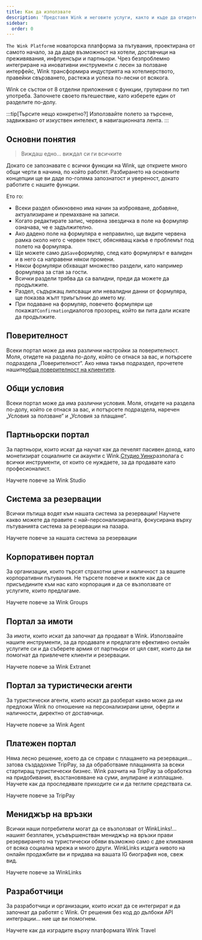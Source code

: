 ```yaml
---
title: Как да използвате
description: 'Представя Wink и неговите услуги, както и къде да отидете след това.'
sidebar:
  order: 0
---
```


`The Wink Platform`е новаторска платформа за пътувания, проектирана от самото начало, за да даде възможност на хотели, доставчици на преживявания, инфлуенсъри и партньори. Чрез безпроблемно интегриране на иновативни инструменти с лесен за ползване интерфейс, Wink трансформира индустрията на хотелиерството, правейки свързването, растежа и успеха по-лесни от всякога.

Wink се състои от 8 отделни приложения с функции, групирани по тип употреба.
Започнете своето пътешествие, като изберете един от разделите по-долу.

:::tip\[Търсите нещо конкретно?]
Използвайте полето за търсене, задвижвано от изкуствен интелект, в навигационната лента.
:::

## Основни понятия

> Виждаш едно... виждал си ги всичките

Докато се запознавате с всички функции на Wink, ще откриете много общи черти в начина, по който работят.
Разбирането на основните концепции ще ви даде по-голяма запознатост и увереност, докато работите с нашите функции.

Ето го:

* Всеки раздел обикновено има начин за изброяване, добавяне, актуализиране и премахване на записи.
* Когато редактирате запис, червена звездичка<Badge text="*" variant="danger" size="large" />
  в поле на формуляр означава, че е задължително.
* Ако дадено поле на формуляра е неправилно, ще видите червена рамка около него с червен текст, обясняващ какъв е проблемът под полето на формуляра.
* Ще можете само да`Save`формуляр, след като формулярът е валиден и в него са направени някои промени.
* Някои формуляри обхващат множество раздели, като например формуляра за стая за гости.
* Всички раздели трябва да са валидни, преди да можете да продължите.
* Раздел, съдържащ липсващи или невалидни данни от формуляра, ще показва жълт триъгълник<Badge text="⚠️" variant="caution" size="large" />
  до името му.
* При подаване на формуляр, повечето формуляри ще покажат`Confirmation`диалогов прозорец, който ви пита дали искате да продължите.

## Поверителност

Всеки портал може да има различни настройки за поверителност. Моля, отидете на раздела по-долу, който се отнася за вас, и потърсете подраздела „Поверителност“. Ако няма такъв подраздел, прочетете нашите[обща поверителност на клиентите](/booking-engine/privacy).

## Общи условия

Всеки портал може да има различни условия. Моля, отидете на раздела по-долу, който се отнася за вас, и потърсете подраздела, наречен „Условия за ползване“ и „Условия за плащане“.

## Партньорски портал

За партньори, които искат да научат как да печелят пасивен доход, като монетизират социалните си акаунти с Wink.[Студио Уинк](https://studio.wink.travel)разполага с всички инструменти, от които се нуждаете, за да продавате като професионалист.

<LinkButton href="/studio/what-is-studio">
  Научете повече за Wink Studio
</LinkButton>


## Система за резервации

Всички пътища водят към нашата система за резервации! Научете какво можете да правите с най-персонализираната, фокусирана върху пътуванията система за резервации на пазара.

<LinkButton href="/booking-engine/in-a-nutshell">
  Научете повече за нашата система за резервации
</LinkButton>


## Корпоративен портал

За организации, които търсят страхотни цени и наличност за вашите корпоративни пътувания. Не търсете повече и вижте как да се присъедините към нас като корпорация и да се възползвате от услугите, които предлагаме.

<LinkButton href="/corporate/what-is-group">
  Научете повече за Wink Groups
</LinkButton>


## Портал за имоти

За имоти, които искат да започнат да продават в Wink. Използвайте нашите инструменти, за да продавате и предлагате ефективно онлайн услугите си и да съберете армия от партньори от цял ​​свят, които да ви помогнат да привлечете клиенти и резервации.

<LinkButton href="/extranet/what-is-extranet">
  Научете повече за Wink Extranet
</LinkButton>


## Портал за туристически агенти

За туристически агенти, които искат да разберат какво може да им предложи Wink по отношение на персонализирани цени, оферти и наличности, директно от доставчици.

<LinkButton href="/travel-agent/what-is-agent">
  Научете повече за Wink Agent
</LinkButton>


## Платежен портал

Няма лесно решение, което да се справи с плащането на резервация... затова създадохме TripPay, за да обработваме плащанията за всеки стартиращ туристически бизнес. Wink разчита на TripPay за обработка на придобивания, възстановяване на суми, анулиране и изплащане.
Научете как да проследявате приходите си и да теглите средствата си.

<LinkButton href="/payment/what-is-trip-pay">
  Научете повече за TripPay
</LinkButton>


## Мениджър на връзки

Всички наши потребители могат да се възползват от WinkLinks!... нашият безплатен, усъвършенстван мениджър на връзки прави резервирането на туристически обяви възможно само с две кликвания от всяка социална мрежа и много други.
WinkLinks издига нивото на онлайн продажбите ви и придава на вашата IG биография нов, свеж вид.

<LinkButton href="/link-manager/wink-links">
  Научете повече за WinkLinks
</LinkButton>


## Разработчици

За разработчици и организации, които искат да се интегрират и да започнат да работят с Wink. От решения без код до дълбоки API интеграции... ние ще ви помогнем.

<LinkButton href="/developers/build-on-wink">
  Научете как да изградите върху платформата Wink Travel
</LinkButton>

